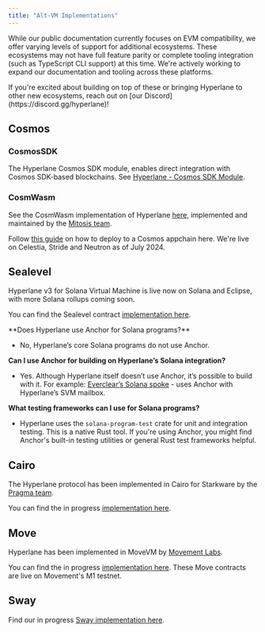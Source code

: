 ```yaml
---
title: "Alt-VM Implementations"
---
```


While our public documentation currently focuses on EVM compatibility, we offer varying levels of support for additional ecosystems. These ecosystems may not have full feature parity or complete tooling integration (such as TypeScript CLI support) at this time. We're actively working to expand our documentation and tooling across these platforms.

<Note>
  If you're excited about building on top of these or bringing Hyperlane to
  other new ecosystems, reach out on [our
  Discord](https://discord.gg/hyperlane)!
</Note>

## Cosmos

### CosmosSDK

The Hyperlane Cosmos SDK module, enables direct integration with Cosmos SDK-based blockchains. See [Hyperlane - Cosmos SDK Module](/docs/reference/alt-vm-implementations/cosmos-sdk).

### CosmWasm[​](#cosmwasm "Direct link to CosmWasm")

See the CosmWasm implementation of Hyperlane [here,](https://github.com/many-things/cw-hyperlane) implemented and maintained by the [Mitosis team](https://mitosis.org/).

Follow [this guide](https://github.com/many-things/cw-hyperlane/blob/main/DEPLOYMENT.md) on how to deploy to a Cosmos appchain here. We're live on Celestia, Stride and Neutron as of July 2024.

## Sealevel

Hyperlane v3 for Solana Virtual Machine is live now on Solana and Eclipse, with more Solana rollups coming soon.

You can find the Sealevel contract [implementation here](https://github.com/hyperlane-xyz/hyperlane-monorepo/blob/main/rust/sealevel/programs).

<Info>
  **Does Hyperlane use Anchor for Solana programs?**

- No, Hyperlane’s core Solana programs do not use Anchor.

**Can I use Anchor for building on Hyperlane’s Solana integration?**

- Yes. Although Hyperlane itself doesn’t use Anchor, it’s possible to build with it. For example: [Everclear’s Solana spoke](https://github.com/everclearorg/monorepo/tree/dev/packages/contracts/solana-spoke/programs/everclear_spoke/src) - uses Anchor with Hyperlane’s SVM mailbox.

**What testing frameworks can I use for Solana programs?**

- Hyperlane uses the `solana-program-test` crate for unit and integration testing. This is a native Rust tool. If you're using Anchor, you might find Anchor's built-in testing utilities or general Rust test frameworks helpful.

</Info>

## Cairo

The Hyperlane protocol has been implemented in Cairo for Starkware by the [Pragma team](https://www.pragma.build/).

You can find the in progress [implementation here](https://github.com/astraly-labs/hyperlane_starknet).

## Move

Hyperlane has been implemented in MoveVM by [Movement Labs](https://movementlabs.xyz/).

You can find the in progress [implementation here](https://github.com/movementlabsxyz/hyperlane-monorepo). These Move contracts are live on Movement's M1 testnet.

## Sway

Find our in progress [Sway implementation here](https://github.com/hyperlane-xyz/fuel-contracts).
